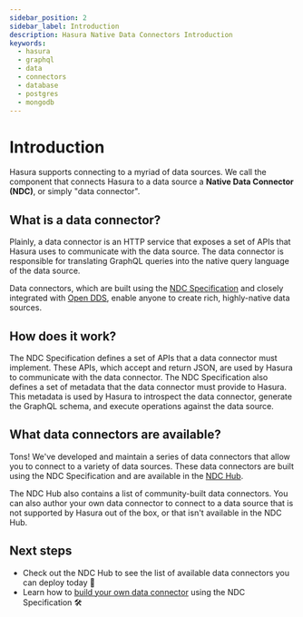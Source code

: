 ```yaml
---
sidebar_position: 2
sidebar_label: Introduction
description: Hasura Native Data Connectors Introduction
keywords:
  - hasura
  - graphql
  - data
  - connectors
  - database
  - postgres
  - mongodb
---
```


# Introduction

Hasura supports connecting to a myriad of data sources. We call the component that connects Hasura to a data source a
**Native Data Connector (NDC)**, or simply "data connector".

## What is a data connector?

Plainly, a data connector is an HTTP service that exposes a set of APIs that Hasura uses to communicate with the data
source. The data connector is responsible for translating GraphQL queries into the native query language of the data
source.

Data connectors, which are built using the [NDC Specification](https://github.com/hasura/ndc-hub) and closely integrated
with [Open DDS](https://github.com/hasura/open-data-domain-specification), enable anyone to create rich, highly-native
data sources.

## How does it work?

The NDC Specification defines a set of APIs that a data connector must implement. These APIs, which accept and return
JSON, are used by Hasura to communicate with the data connector. The NDC Specification also defines a set of metadata
that the data connector must provide to Hasura. This metadata is used by Hasura to introspect the data connector,
generate the GraphQL schema, and execute operations against the data source.

## What data connectors are available?

Tons! We've developed and maintain a series of data connectors that allow you to connect to a variety of data sources.
These data connectors are built using the NDC Specification and are available in the
[NDC Hub](https://github.com/hasura/ndc-hub).

The NDC Hub also contains a list of community-built data connectors. You can also author your own data connector to
connect to a data source that is not supported by Hasura out of the box, or that isn't available in the NDC Hub.

## Next steps

- Check out the NDC Hub to see the list of available data connectors you can deploy today 🎉
- Learn how to [build your own data connector](/native-data-connectors/build-your-own-connector.mdx) using the NDC
  Specification 🛠️
